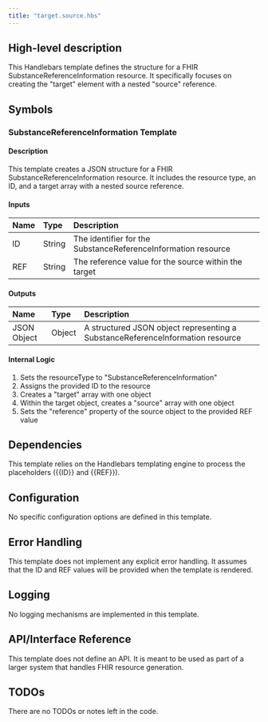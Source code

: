 ```yaml
---
title: "target.source.hbs"
---
```


## High-level description
This Handlebars template defines the structure for a FHIR SubstanceReferenceInformation resource. It specifically focuses on creating the "target" element with a nested "source" reference.

## Symbols

### SubstanceReferenceInformation Template
#### Description
This template creates a JSON structure for a FHIR SubstanceReferenceInformation resource. It includes the resource type, an ID, and a target array with a nested source reference.

#### Inputs
| Name | Type | Description |
|:-----|:-----|:------------|
| ID | String | The identifier for the SubstanceReferenceInformation resource |
| REF | String | The reference value for the source within the target |

#### Outputs
| Name | Type | Description |
|:-----|:-----|:------------|
| JSON Object | Object | A structured JSON object representing a SubstanceReferenceInformation resource |

#### Internal Logic
1. Sets the resourceType to "SubstanceReferenceInformation"
2. Assigns the provided ID to the resource
3. Creates a "target" array with one object
4. Within the target object, creates a "source" array with one object
5. Sets the "reference" property of the source object to the provided REF value

## Dependencies
This template relies on the Handlebars templating engine to process the placeholders ({{ID}} and {{REF}}).

## Configuration
No specific configuration options are defined in this template.

## Error Handling
This template does not implement any explicit error handling. It assumes that the ID and REF values will be provided when the template is rendered.

## Logging
No logging mechanisms are implemented in this template.

## API/Interface Reference
This template does not define an API. It is meant to be used as part of a larger system that handles FHIR resource generation.

## TODOs
There are no TODOs or notes left in the code.